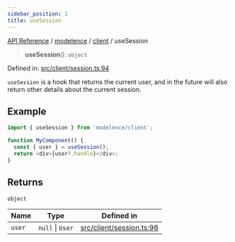 ```yaml
---
sidebar_position: 1
title: useSession
---
```


[API Reference](/api-reference/modelence/client/functions/../../../index) / [modelence](/api-reference/modelence/client/functions/../../index) / [client](/api-reference/modelence/client/functions/../index) / useSession

> **useSession**(): `object`

Defined in: [src/client/session.ts:94](https://github.com/modelence/modelence/blob/9e0957d9bf7628268c013ac4006f1ad6096028c9/packages/modelence/src/client/session.ts#L94)

`useSession` is a hook that returns the current user, and in the future will also return other details about the current session.

## Example

```ts
import { useSession } from 'modelence/client';

function MyComponent() {
  const { user } = useSession();
  return <div>{user?.handle}</div>;
}
```

## Returns

`object`

| Name | Type | Defined in |
| ------ | ------ | ------ |
| `user` | `null` \| `User` | [src/client/session.ts:96](https://github.com/modelence/modelence/blob/9e0957d9bf7628268c013ac4006f1ad6096028c9/packages/modelence/src/client/session.ts#L96) |
